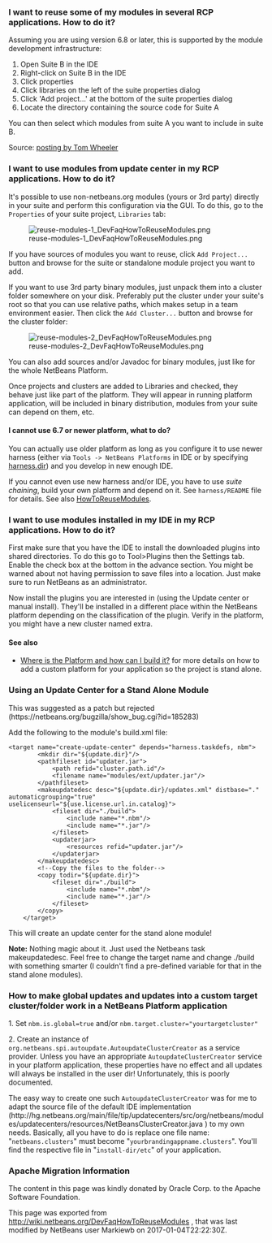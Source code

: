 <!--

    Licensed to the Apache Software Foundation (ASF) under one
    or more contributor license agreements.  See the NOTICE file
    distributed with this work for additional information
    regarding copyright ownership.  The ASF licenses this file
    to you under the Apache License, Version 2.0 (the
    "License"); you may not use this file except in compliance
    with the License.  You may obtain a copy of the License at

      http://www.apache.org/licenses/LICENSE-2.0

    Unless required by applicable law or agreed to in writing,
    software distributed under the License is distributed on an
    "AS IS" BASIS, WITHOUT WARRANTIES OR CONDITIONS OF ANY
    KIND, either express or implied.  See the License for the
    specific language governing permissions and limitations
    under the License.

-->

===I want to reuse some of my modules in several RCP applications. How to do it?===
Assuming you are using version 6.8 or later, this is supported by the module development infrastructure:

# Open Suite B in the IDE
# Right-click on Suite B in the IDE
# Click properties
# Click libraries on the left of the suite properties dialog
# Click 'Add project...' at the bottom of the suite properties dialog
# Locate the directory containing the source code for Suite A

You can then select which modules from suite A you want to include in suite B.

Source: [http://netbeans.org/projects/platform/lists/dev/archive/2010-03/message/652 posting by Tom Wheeler]

===I want to use modules from update center in my RCP applications. How to do it?===

It's possible to use non-netbeans.org modules (yours or 3rd party) directly in your suite and perform this configuration via the GUI. To do this, go to the <tt>Properties</tt> of your suite project, <tt>Libraries</tt> tab:

[[Image:reuse-modules-1_DevFaqHowToReuseModules.png]]

If you have sources of modules you want to reuse, click <tt>Add Project...</tt> button and browse for the suite or standalone module project you want to add.

If you want to use 3rd party binary modules, just unpack them into a cluster folder somewhere on your disk. Preferably put the cluster under your suite's root so that you can use relative paths, which makes setup in a team environment easier. Then click the <tt>Add Cluster...</tt> button and browse for the cluster folder:

[[Image:reuse-modules-2_DevFaqHowToReuseModules.png]]

You can also add sources and/or Javadoc for binary modules, just like for the whole NetBeans Platform.

Once projects and clusters are added to Libraries and checked, they behave just like part of the platform. They will appear in running platform application, will be included in binary distribution, modules from your suite can depend on them, etc.

====I cannot use 6.7 or newer platform, what to do?====
You can actually use older platform as long as you configure it to use newer harness (either via <tt>Tools -> NetBeans Platforms</tt> in IDE or by specifying [[DevFaqNbPlatformAndHarnessMixAndMatch| harness.dir]]) and you develop in new enough IDE.

If you cannot even use new harness and/or IDE, you have to use ''suite chaining'', build your own platform and depend on it. See <tt>harness/README</tt> file for details. See also [[HowToReuseModules]].

===I want to use modules installed in my IDE in my RCP applications. How to do it?===
First make sure that you have the IDE to install the downloaded plugins into shared directories. To do this go to Tool>Plugins then the Settings tab. Enable the check box at the bottom in the advance section. You might be warned about not having permission to save files into a location. Just make sure to run NetBeans as an administrator.

Now install the plugins you are interested in (using the Update center or manual install). They'll be installed in a different place within the NetBeans platform depending on the classification of the plugin. Verify in the platform, you might have a new cluster named extra.

====See also====
*[[DevFaqGeneralWhereIsPlatformHowToBuild | Where is the Platform and how can I build it?]] for more details on how to add a custom platform for your application so the project is stand alone.

===Using an Update Center for a Stand Alone Module===
This was suggested as a patch but rejected (https://netbeans.org/bugzilla/show_bug.cgi?id=185283)

Add the following to the module's build.xml file:

<pre>
<target name="create-update-center" depends="harness.taskdefs, nbm">
        <mkdir dir="${update.dir}"/>
        <pathfileset id="updater.jar">
            <path refid="cluster.path.id"/>
            <filename name="modules/ext/updater.jar"/>
        </pathfileset>
        <makeupdatedesc desc="${update.dir}/updates.xml" distbase="."
automaticgrouping="true" uselicenseurl="${use.license.url.in.catalog}">
            <fileset dir="./build">
                <include name="*.nbm"/>
                <include name="*.jar"/>
            </fileset>
            <updaterjar>
                <resources refid="updater.jar"/>
            </updaterjar>
        </makeupdatedesc>
        <!--Copy the files to the folder-->
        <copy todir="${update.dir}">
            <fileset dir="./build">
                <include name="*.nbm"/>
                <include name="*.jar"/>
            </fileset>
        </copy>
    </target>
</pre>

This will create an update center for the stand alone module!

'''Note:''' Nothing magic about it. Just used the Netbeans task makeupdatedesc. Feel free
to change the target name and change ./build with something smarter (I couldn't
find a pre-defined variable for that in the stand alone modules).

===How to make global updates and updates into a custom target cluster/folder work in a NetBeans Platform application===

1. Set <code>nbm.is.global=true</code> and/or <code>nbm.target.cluster="yourtargetcluster"</code>

2. Create an instance of <code>org.netbeans.spi.autoupdate.AutoupdateClusterCreator</code> as a service provider. Unless you have an appropriate <code>AutoupdateClusterCreator</code> service in your platform application, these properties have no effect and all updates will always be installed in the user dir! Unfortunately, this is poorly documented. 

The easy way to create one such <code>AutoupdateClusterCreator</code> was for me to adapt the source file of the default IDE implementation (http://hg.netbeans.org/main/file/tip/updatecenters/src/org/netbeans/modules/updatecenters/resources/NetBeansClusterCreator.java ) to my own needs. Basically, all you have to do is replace one file name: "<code>netbeans.clusters</code>" must become "<code>yourbrandingappname.clusters</code>". You'll find the respective file in "<code>install-dir/etc</code>" of your application.

===Apache Migration Information===

The content in this page was kindly donated by Oracle Corp. to the
Apache Software Foundation.

This page was exported from http://wiki.netbeans.org/DevFaqHowToReuseModules , 
that was last modified by NetBeans user Markiewb 
on 2017-01-04T22:22:30Z.

